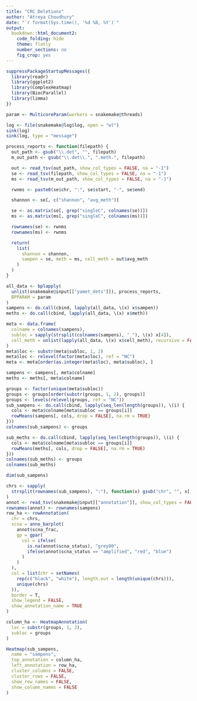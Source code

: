 ```yaml
---
title: "CRC Deletions"
author: "Atreya Choudhury"
date: "`r format(Sys.time(), '%d %B, %Y')`"
output:
  bookdown::html_document2:
    code_folding: hide
    theme: flatly
    number_sections: no
    fig_crop: yes
---
```


```r
suppressPackageStartupMessages({
  library(readr)
  library(ggplot2)
  library(ComplexHeatmap)
  library(BiocParallel)
  library(limma)
})

param <- MulticoreParam(workers = snakemake@threads)
```

```r
log <- file(snakemake@log$log, open = "wt")
sink(log)
sink(log, type = "message")
```

```r
process_reports <- function(filepath) {
  out_path <- gsub("\\.det", "", filepath)
  m_out_path <- gsub("\\.det\\.", ".meth.", filepath)

  out <- read_tsv(out_path, show_col_types = FALSE, na = "-1")
  se <- read_tsv(filepath, show_col_types = FALSE, na = "-1")
  ms <- read_tsv(m_out_path, show_col_types = FALSE, na = "-1")

  rwnms <- paste0(se$chr, ":", se$start, "-", se$end)

  shannon <- se[, c("shannon", "avg_meth")]

  se <- as.matrix(se[, grep("singleC", colnames(se))])
  ms <- as.matrix(ms[, grep("singleC", colnames(ms))])

  rownames(se) <- rwnms
  rownames(ms) <- rwnms

  return(
    list(
      shannon = shannon,
      sampen = se, meth = ms, cell_meth = out$avg_meth
    )
  )
}

all_data <- bplapply(
  unlist(snakemake@input[["yamet_dets"]]), process_reports,
  BPPARAM = param
)
sampens <- do.call(cbind, lapply(all_data, \(x) x$sampen))
meths <- do.call(cbind, lapply(all_data, \(x) x$meth))

meta <- data.frame(
  colname = colnames(sampens),
  subloc = sapply(strsplit(colnames(sampens), "_"), \(x) x[4]),
  cell_meth = unlist(lapply(all_data, \(x) x$cell_meth), recursive = FALSE)
)
meta$loc <- substr(meta$subloc, 1, 2)
meta$loc <- relevel(factor(meta$loc), ref = "NC")
meta <- meta[order(as.integer(meta$loc), meta$subloc), ]

sampens <- sampens[, meta$colname]
meths <- meths[, meta$colname]

groups <- factor(unique(meta$subloc))
groups <- groups[order(substr(groups, 1, 2), groups)]
groups <- levels(relevel(groups, ref = "NC"))
sub_sampens <- do.call(cbind, lapply(seq_len(length(groups)), \(i) {
  cols <- meta$colname[meta$subloc == groups[i]]
  rowMeans(sampens[, cols, drop = FALSE], na.rm = TRUE)
}))
colnames(sub_sampens) <- groups

sub_meths <- do.call(cbind, lapply(seq_len(length(groups)), \(i) {
  cols <- meta$colname[meta$subloc == groups[i]]
  rowMeans(meths[, cols, drop = FALSE], na.rm = TRUE)
}))
colnames(sub_meths) <- groups
colnames(sub_meths)

dim(sub_sampens)
```

```r
chrs <- sapply(
  strsplit(rownames(sub_sampens), ":"), function(x) gsub("chr", "", x[1])
)
annot <- read_tsv(snakemake@input[["annotation"]], show_col_types = FALSE)
rownames(annot) <- rownames(sampens)
row_ha <- rowAnnotation(
  chr = chrs,
  scna = anno_barplot(
    annot$scna_frac,
    gp = gpar(
      col = ifelse(
        is.na(annot$scna_status), "grey80",
        ifelse(annot$scna_status == "amplified", "red", "blue")
      )
    )
  ),
  col = list(chr = setNames(
    rep(c("black", "white"), length.out = length(unique(chrs))),
    unique(chrs)
  )),
  border = T,
  show_legend = FALSE,
  show_annotation_name = TRUE
)

column_ha <- HeatmapAnnotation(
  loc = substr(groups, 1, 2),
  subloc = groups
)

Heatmap(sub_sampens,
  name = "sampens",
  top_annotation = column_ha,
  left_annotation = row_ha,
  cluster_columns = FALSE,
  cluster_rows = FALSE,
  show_row_names = FALSE,
  show_column_names = FALSE
)
```